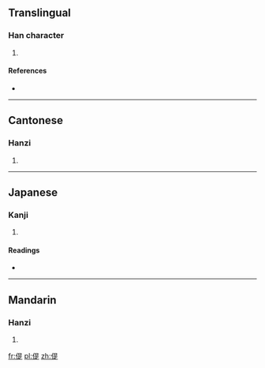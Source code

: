 ==Translingual==

===Han character===
{{Han char|rn=9|rad=人|as=09|sn=11|four=2628<sub>1</sub>|canj=人日一人 (OAMO)}}

# {{defn|Han|sort=人09}}

====References====
* {{Han ref|kx=0110.090|dkj=00841|dj=0235.040|hdz=10189.090|uh=504D|ud=20557|bh=D456|bd=54358}}

----

==Cantonese==

===Hanzi===
{{yue-hanzi|jyut=|y=tai4}}

# {{defn|lang=yue|sort=人09}}

----

==Japanese==

===Kanji===
{{ja-kanji|grade=|rs=人09}}

# {{defn|lang=ja|sort=人09}}

====Readings====
* {{ja-readings|on=[[てい]] (tei), [[だい]] (dai)|kun=[[ゆるやか]] (yuruyaka)}}

----

==Mandarin==

===Hanzi===
{{cmn-hanzi|pin=[[tí]] ([[ti2]])|wg=t'i<sup>2</sup>}}

# {{defn|lang=cmn|sort=人09}}

[[fr:偍]]
[[pl:偍]]
[[zh:偍]]